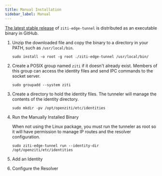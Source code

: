 ```yaml
---
title: Manual Installation
sidebar_label: Manual
---
```


[The latest stable release](https://github.com/openziti/ziti-tunnel-sdk-c/releases/latest/) of `ziti-edge-tunnel` is
distributed as an executable binary in GitHub.


1. Unzip the downloaded file and copy the binary to a directory in your PATH, such as `/usr/local/bin`.

    ```text
    sudo install -o root -g root ./ziti-edge-tunnel /usr/local/bin/
    ```

1. Create a POSIX group named `ziti` if it doesn't already exist. Members of this group can access the identity files and send IPC commands to the socket server.

    ```text
    sudo groupadd --system ziti
    ```

1. Create a directory to hold the identity files. The tunneler will manage the contents of the identity directory.

    ```text
    sudo mkdir -pv /opt/openziti/etc/identities
    ```

1. Run the Manually Installed Binary

    When not using the Linux package, you must run the tunneler as root so it will have permission to manage IP routes and the resolver configuration.

    ```text
    sudo ziti-edge-tunnel run --identity-dir /opt/openziti/etc/identities
    ```

1. Add an Identity

    <LinuxAddIdentities/>

1. Configure the Resolver

    <LinuxResolverConfig/>
